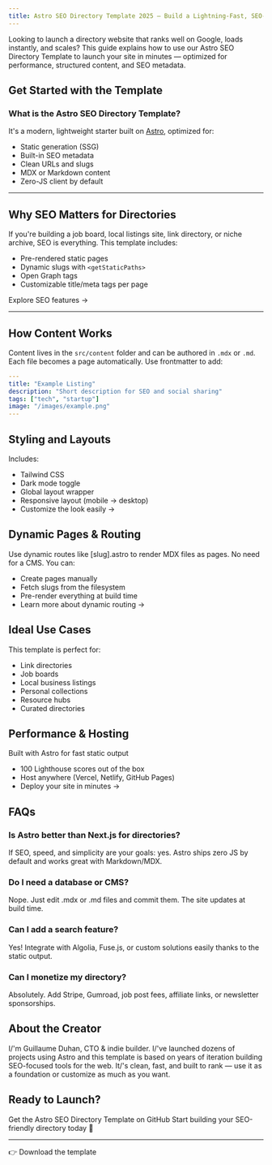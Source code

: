 ```yaml
---
title: Astro SEO Directory Template 2025 — Build a Lightning-Fast, SEO-Friendly Directory
---
```


Looking to launch a directory website that ranks well on Google, loads instantly, and scales? This guide explains how to use our Astro SEO Directory Template to launch your site in minutes — optimized for performance, structured content, and SEO metadata.

## Get Started with the Template

### What is the Astro SEO Directory Template?
It\'s a modern, lightweight starter built on [Astro](https://astro.build/), optimized for:
- Static generation (SSG)
- Built-in SEO metadata
- Clean URLs and slugs
- MDX or Markdown content
- Zero-JS client by default

---

## Why SEO Matters for Directories

If you\'re building a job board, local listings site, link directory, or niche archive, SEO is everything. This template includes:
- Pre-rendered static pages
- Dynamic slugs with `<getStaticPaths>`
- Open Graph tags
- Customizable title/meta tags per page

Explore SEO features →

---

## How Content Works

Content lives in the `src/content` folder and can be authored in `.mdx` or `.md`. Each file becomes a page automatically. Use frontmatter to add:

```yaml
---
title: "Example Listing"
description: "Short description for SEO and social sharing"
tags: ["tech", "startup"]
image: "/images/example.png"
---
```

## Styling and Layouts
Includes:
- Tailwind CSS
- Dark mode toggle
- Global layout wrapper
- Responsive layout (mobile → desktop)
- Customize the look easily →

## Dynamic Pages & Routing
Use dynamic routes like [slug].astro to render MDX files as pages. No need for a CMS. You can:
- Create pages manually
- Fetch slugs from the filesystem
- Pre-render everything at build time
- Learn more about dynamic routing →

## Ideal Use Cases
This template is perfect for:

- Link directories
- Job boards
- Local business listings
- Personal collections
- Resource hubs
- Curated directories

## Performance & Hosting
Built with Astro for fast static output

- 100 Lighthouse scores out of the box
- Host anywhere (Vercel, Netlify, GitHub Pages)
- Deploy your site in minutes →

## FAQs
### Is Astro better than Next.js for directories?
If SEO, speed, and simplicity are your goals: yes. Astro ships zero JS by default and works great with Markdown/MDX.

### Do I need a database or CMS?
Nope. Just edit .mdx or .md files and commit them. The site updates at build time.

### Can I add a search feature?
Yes! Integrate with Algolia, Fuse.js, or custom solutions easily thanks to the static output.

### Can I monetize my directory?
Absolutely. Add Stripe, Gumroad, job post fees, affiliate links, or newsletter sponsorships.

## About the Creator
I/'m Guillaume Duhan, CTO & indie builder. I/'ve launched dozens of projects using Astro and this template is based on years of iteration building SEO-focused tools for the web. It/'s clean, fast, and built to rank — use it as a foundation or customize as much as you want.

## Ready to Launch?
Get the Astro SEO Directory Template on GitHub
Start building your SEO-friendly directory today 🚀

---

👉 Download the template